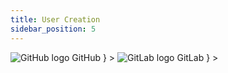 ```yaml
---
title: User Creation
sidebar_position: 5
---
```



<Tabs groupId="git_provider" defaultValue="github" queryString>
  <TabItem
    attributes={{ className: styles.github }}
    value="github"
    label={
      <div className="git-tab">
        <img src="https://assets.kubefirst.com/console/github.svg" alt="GitHub logo" />
        <span>GitHub</span>
      </div>
    }
  >
    <GitHubUserCreation />
  </TabItem>
  <TabItem
    value="gitlab"
    attributes={{ className: styles.gitlab }}
    label={
      <div className="git-tab">
        <img src="https://assets.kubefirst.com/console/gitlab.svg" alt="GitLab logo" />
        <span>GitLab</span>
      </div>
    }
  >
    <GitLabUserCreation />
  </TabItem>
</Tabs>

